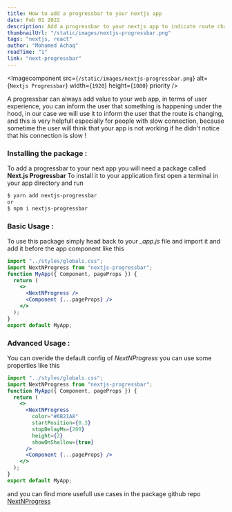 ```yaml
---
title: How to add a progressbar to your nextjs app
date: Feb 01 2022
description: Add a progressbar to your nextjs app to indicate route changes
thumbnailUrl: "/static/images/nextjs-progressbar.png"
tags: "nextjs, react"
author: "Mohamed Achaq"
readTime: "1"
link: "next-progressbar"
---
```


<Imagecomponent
  src={`/static/images/nextjs-progressbar.png`}
  alt={`Nextjs Progressbar`}
  width={`1920`}
  height={`1080`}
  priority
/>

A progressbar can always add value to your web app, in terms of user experience, you can inform the
user that something is happening under the hood, in our case we will use it to inform the user that
the route is changing, and this is very helpfull especially for people with slow connection,
because sometime the user will think that your app is not working if he didn't notice that his connection
is slow !

### Installing the package :

To add a progressbar to your next app you will need a package called **Next.js Progressbar**
To install it to your application first open a terminal in your app directory and run

```bash
$ yarn add nextjs-progressbar
or
$ npm i nextjs-progressbar
```

### Basic Usage :

To use this package simply head back to your _\_app.js_ file and import it and add it before the
app component like this

```jsx
import "../styles/globals.css";
import NextNProgress from "nextjs-progressbar";
function MyApp({ Component, pageProps }) {
  return (
    <>
      <NextNProgress />
      <Component {...pageProps} />
    </>
  );
}
export default MyApp;
```

### Advanced Usage :

You can overide the default config of _NextNProgress_ you can use some properties like this

```jsx
import "../styles/globals.css";
import NextNProgress from "nextjs-progressbar";
function MyApp({ Component, pageProps }) {
  return (
    <>
      <NextNProgress
        color="#6B21A8"
        startPosition={0.3}
        stopDelayMs={200}
        height={2}
        showOnShallow={true}
      />
      <Component {...pageProps} />
    </>
  );
}
export default MyApp;
```

and you can find more usefull use cases in the package github repo [NextNProgress](https://github.com/apal21/nextjs-progressbar)
